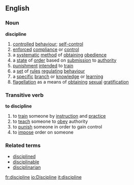 ==English==
===Noun===
'''discipline'''
#[[controlled]] [[behaviour]]; [[self-control]]
#[[enforced]] [[compliance]] or [[control]]
#a [[systematic]] [[method]] of [[obtaining]] [[obedience]]
#a [[state]] of [[order]] based on [[submission]] to [[authority]]
#[[punishment]] [[intended]] to [[train]]
#a [[set]] of [[rule]]s [[regulating]] [[behaviour]]
#a [[specific]] [[branch]] or [[knowledge]] or [[learning]]
#[[flagellation]] as a means of [[obtaining]] [[sexual]] [[gratification]]
===Transitive verb===
'''to discipline'''
#to [[train]] someone by [[instruction]] and [[practice]]
#to [[teach]] someone to [[obey]] authority
#to [[punish]] someone in order to gain control
#to [[impose]] order on someone
===Related terms===
*[[disciplined]]
*[[disciplinable]]
*[[disciplinarian]]

[[fr:discipline]]
[[io:Discipline]]
[[it:discipline]]